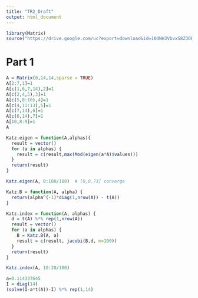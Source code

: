 ```yaml
---
title: "TR2_Draft"
output: html_document
---
```

```r
library(Matrix)
source("https://drive.google.com/uc?export=download&id=10dNH3VbvxS8Z3OHjP4i9gRbtsf91VVBb")
```

# Part 1

```r
A = Matrix(0,14,14,sparse = TRUE)
A[2:7,1]=1
A[c(1,6,7,14),2]=1
A[c(2,4,5),3]=1
A[c(5,8:10),4]=1
A[c(4,11:13),5]=1
A[c(7,14),6]=1
A[c(6,14),7]=1
A[10,8:9]=1
A
```


```r
Katz.eigen = function(A,alphas){
  result = vector()
  for (a in alphas) {
    result = c(result,max(Mod(eigen(a*A)$values)))
  }
  return(result)
}

Katz.eigen(A, 0:100/100)  # [0,0.73] converge
```

```r
Katz.B = function(A, alpha) {
  return(alpha^(-1)*diag(1,nrow(A)) - t(A))
}

Katz.index = function(A, alphas) {
  d = t(A) %*% rep(1,nrow(A))
  result = vector()
  for (a in alphas) {
    B = Katz.B(A, a)
    result = c(result, jacobi(B,d, m=100))
  }
  return(result)
}

Katz.index(A, 10:20/100)
```

```r
a=0.114337645
I = diag(14)
(solve(I-a*t(A))-I) %*% rep(1,14) 
```



